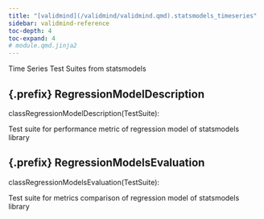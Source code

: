 ```yaml
---
title: "[validmind](/validmind/validmind.qmd).statsmodels_timeseries"
sidebar: validmind-reference
toc-depth: 4
toc-expand: 4
# module.qmd.jinja2
---
```


<!-- docstring.jinja2 -->

Time Series Test Suites from statsmodels

<!-- class.qmd.jinja2 -->

## {.prefix} RegressionModelDescription

<!-- signatures.jinja2 -->

::: {.signature}

<span class="kw">class</span><span class="name">RegressionModelDescription</span>(<span class="base">TestSuite</span>):

:::

<!-- docstring.jinja2 -->

Test suite for performance metric of regression model of statsmodels library

<!-- class.qmd.jinja2 -->

## {.prefix} RegressionModelsEvaluation

<!-- signatures.jinja2 -->

::: {.signature}

<span class="kw">class</span><span class="name">RegressionModelsEvaluation</span>(<span class="base">TestSuite</span>):

:::

<!-- docstring.jinja2 -->

Test suite for metrics comparison of regression model of statsmodels library
